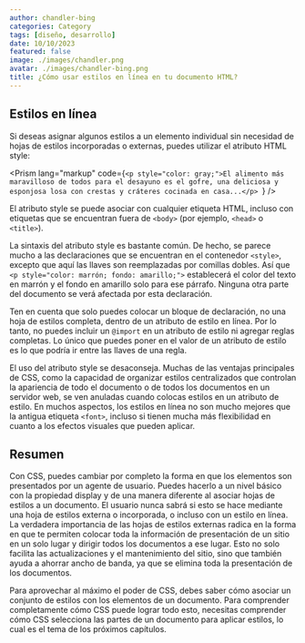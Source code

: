 ```yaml
---
author: chandler-bing
categories: Category
tags: [diseño, desarrollo]
date: 10/10/2023
featured: false
image: ./images/chandler.png
avatar: ./images/chandler-bing.png
title: ¿Cómo usar estilos en línea en tu documento HTML?
---
```



## Estilos en línea

Si deseas asignar algunos estilos a un elemento individual sin necesidad de hojas de estilos incorporadas o externas, puedes utilizar el atributo HTML style:

<Prism
  lang="markup"
  code={`<p style="color: gray;">El alimento más maravilloso de todos para el desayuno es el gofre, una deliciosa y esponjosa losa con crestas y cráteres cocinada en casa...</p>
`}
/>

El atributo style se puede asociar con cualquier etiqueta HTML, incluso con etiquetas que se encuentran fuera de `<body>` (por ejemplo, `<head>` o `<title>`).

La sintaxis del atributo style es bastante común. De hecho, se parece mucho a las declaraciones que se encuentran en el contenedor `<style>`, excepto que aquí las llaves son reemplazadas por comillas dobles. Así que `<p style="color: marrón; fondo: amarillo;">` establecerá el color del texto en marrón y el fondo en amarillo solo para ese párrafo. Ninguna otra parte del documento se verá afectada por esta declaración.

Ten en cuenta que solo puedes colocar un bloque de declaración, no una hoja de estilos completa, dentro de un atributo de estilo en línea. Por lo tanto, no puedes incluir un `@import` en un atributo de estilo ni agregar reglas completas. Lo único que puedes poner en el valor de un atributo de estilo es lo que podría ir entre las llaves de una regla.

El uso del atributo style se desaconseja. Muchas de las ventajas principales de CSS, como la capacidad de organizar estilos centralizados que controlan la apariencia de todo el documento o de todos los documentos en un servidor web, se ven anuladas cuando colocas estilos en un atributo de estilo. En muchos aspectos, los estilos en línea no son mucho mejores que la antigua etiqueta `<font>`, incluso si tienen mucha más flexibilidad en cuanto a los efectos visuales que pueden aplicar.

## Resumen

Con CSS, puedes cambiar por completo la forma en que los elementos son presentados por un agente de usuario. Puedes hacerlo a un nivel básico con la propiedad display y de una manera diferente al asociar hojas de estilos a un documento. El usuario nunca sabrá si esto se hace mediante una hoja de estilos externa o incorporada, o incluso con un estilo en línea. La verdadera importancia de las hojas de estilos externas radica en la forma en que te permiten colocar toda la información de presentación de un sitio en un solo lugar y dirigir todos los documentos a ese lugar. Esto no solo facilita las actualizaciones y el mantenimiento del sitio, sino que también ayuda a ahorrar ancho de banda, ya que se elimina toda la presentación de los documentos.

Para aprovechar al máximo el poder de CSS, debes saber cómo asociar un conjunto de estilos con los elementos de un documento. Para comprender completamente cómo CSS puede lograr todo esto, necesitas comprender cómo CSS selecciona las partes de un documento para aplicar estilos, lo cual es el tema de los próximos capítulos.
